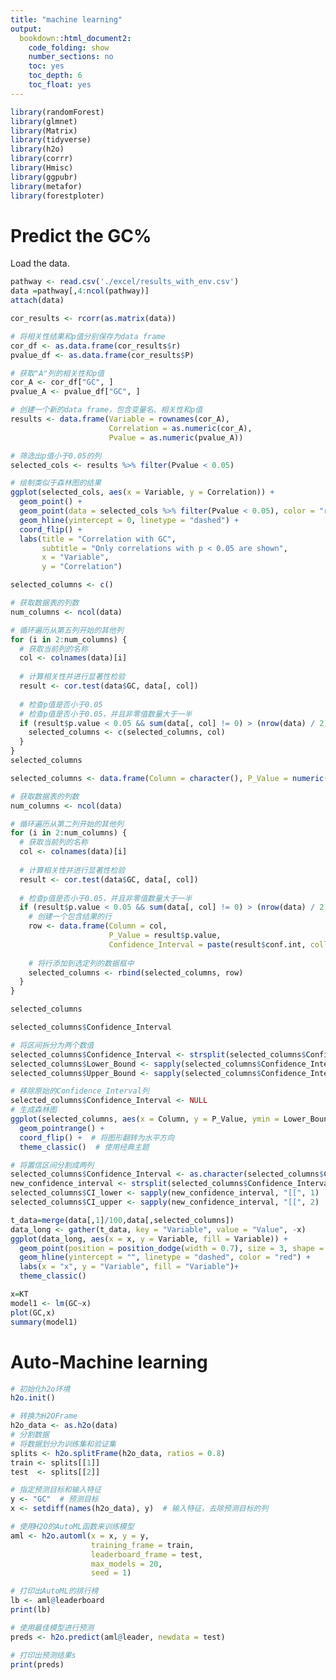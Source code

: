 ```yaml
---
title: "machine learning"
output: 
  bookdown::html_document2:
    code_folding: show
    number_sections: no
    toc: yes
    toc_depth: 6
    toc_float: yes
---
```


```r
library(randomForest)
library(glmnet)
library(Matrix)
library(tidyverse)
library(h2o)
library(corrr)
library(Hmisc)
library(ggpubr)
library(metafor)
library(forestploter)
```


# Predict the GC%

Load the data.

```r
pathway <- read.csv('./excel/results_with_env.csv')
data =pathway[,4:ncol(pathway)]
attach(data)
```




```r
cor_results <- rcorr(as.matrix(data))

# 将相关性结果和p值分别保存为data frame
cor_df <- as.data.frame(cor_results$r)
pvalue_df <- as.data.frame(cor_results$P)

# 获取"A"列的相关性和p值
cor_A <- cor_df["GC", ]
pvalue_A <- pvalue_df["GC", ]

# 创建一个新的data frame，包含变量名、相关性和p值
results <- data.frame(Variable = rownames(cor_A),
                      Correlation = as.numeric(cor_A),
                      Pvalue = as.numeric(pvalue_A))

# 筛选出p值小于0.05的列
selected_cols <- results %>% filter(Pvalue < 0.05)

# 绘制类似于森林图的结果
ggplot(selected_cols, aes(x = Variable, y = Correlation)) +
  geom_point() +
  geom_point(data = selected_cols %>% filter(Pvalue < 0.05), color = "red") +
  geom_hline(yintercept = 0, linetype = "dashed") +
  coord_flip() +
  labs(title = "Correlation with GC",
       subtitle = "Only correlations with p < 0.05 are shown",
       x = "Variable",
       y = "Correlation")
```

```r
selected_columns <- c()

# 获取数据表的列数
num_columns <- ncol(data)

# 循环遍历从第五列开始的其他列
for (i in 2:num_columns) {
  # 获取当前列的名称
  col <- colnames(data)[i]
  
  # 计算相关性并进行显著性检验
  result <- cor.test(data$GC, data[, col])
  
  # 检查p值是否小于0.05
  # 检查p值是否小于0.05，并且非零值数量大于一半
  if (result$p.value < 0.05 && sum(data[, col] != 0) > (nrow(data) / 2)) {
    selected_columns <- c(selected_columns, col)
  }
}
selected_columns
```

```r
selected_columns <- data.frame(Column = character(), P_Value = numeric(), Confidence_Interval = character())

# 获取数据表的列数
num_columns <- ncol(data)

# 循环遍历从第二列开始的其他列
for (i in 2:num_columns) {
  # 获取当前列的名称
  col <- colnames(data)[i]
  
  # 计算相关性并进行显著性检验
  result <- cor.test(data$GC, data[, col])
  
  # 检查p值是否小于0.05，并且非零值数量大于一半
  if (result$p.value < 0.05 && sum(data[, col] != 0) > (nrow(data) / 2)) {
    # 创建一个包含结果的行
    row <- data.frame(Column = col,
                      P_Value = result$p.value,
                      Confidence_Interval = paste(result$conf.int, collapse = " - "))
    
    # 将行添加到选定列的数据框中
    selected_columns <- rbind(selected_columns, row)
  }
}

selected_columns

```

```r
selected_columns$Confidence_Interval
```

```r
# 将区间拆分为两个数值
selected_columns$Confidence_Interval <- strsplit(selected_columns$Confidence_Interval, " - ")
selected_columns$Lower_Bound <- sapply(selected_columns$Confidence_Interval, function(x) as.numeric(x[1]))
selected_columns$Upper_Bound <- sapply(selected_columns$Confidence_Interval, function(x) as.numeric(x[2]))

# 移除原始的Confidence_Interval列
selected_columns$Confidence_Interval <- NULL
# 生成森林图
ggplot(selected_columns, aes(x = Column, y = P_Value, ymin = Lower_Bound, ymax = Upper_Bound)) +
  geom_pointrange() +
  coord_flip() +  # 将图形翻转为水平方向
  theme_classic()  # 使用经典主题
```

```r
# 将置信区间分割成两列
selected_columns$Confidence_Interval <- as.character(selected_columns$Confidence_Interval)
new_confidence_interval <- strsplit(selected_columns$Confidence_Interval, " - ")
selected_columns$CI_lower <- sapply(new_confidence_interval, "[[", 1)
selected_columns$CI_upper <- sapply(new_confidence_interval, "[[", 2)

```




```r
t_data=merge(data[,1]/100,data[,selected_columns])
data_long <- gather(t_data, key = "Variable", value = "Value", -x)
ggplot(data_long, aes(x = x, y = Variable, fill = Variable)) +
  geom_point(position = position_dodge(width = 0.7), size = 3, shape = 21) +
  geom_hline(yintercept = "", linetype = "dashed", color = "red") +
  labs(x = "x", y = "Variable", fill = "Variable")+
  theme_classic()
```

```r
x=KT
model1 <- lm(GC~x)
plot(GC,x)
summary(model1)
```

# Auto-Machine learning

```r
# 初始化h2o环境
h2o.init()

# 转换为H2OFrame
h2o_data <- as.h2o(data)
# 分割数据
# 将数据划分为训练集和验证集
splits <- h2o.splitFrame(h2o_data, ratios = 0.8)
train <- splits[[1]]
test  <- splits[[2]]

# 指定预测目标和输入特征
y <- "GC"  # 预测目标
x <- setdiff(names(h2o_data), y)  # 输入特征，去除预测目标的列

# 使用H2O的AutoML函数来训练模型
aml <- h2o.automl(x = x, y = y,
                  training_frame = train,
                  leaderboard_frame = test,
                  max_models = 20,
                  seed = 1)

# 打印出AutoML的排行榜
lb <- aml@leaderboard
print(lb)

# 使用最佳模型进行预测
preds <- h2o.predict(aml@leader, newdata = test)

# 打印出预测结果s
print(preds)
```




